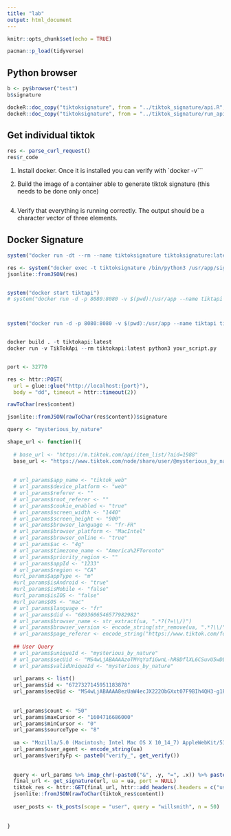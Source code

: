 ```yaml
---
title: "lab"
output: html_document
---
```


```r
knitr::opts_chunk$set(echo = TRUE)

pacman::p_load(tidyverse)

```


## Python browser

```r
b <- py$browser("test")
b$signature
`````


```r

dockeR::doc_copy("tiktoksignature", from = "../tiktok_signature/api.R", to_cont = "/usr/api.R")
dockeR::doc_copy("tiktoksignature", from = "../tiktok_signature/run_api.R", to_cont = "/usr/run_api.R")

```




## Get individual tiktok


```r

res <- parse_curl_request()
res$r_code

```


1. Install docker. Once it is installed you can verify with `docker -v```

2. Build the image of a container able to generate tiktok signature (this needs to be done only once)

```r



```

4. Verify that everything is running correctly. The output should be a character vector of three elements.

## Docker Signature


```r

system("docker run -dt --rm --name tiktoksignature tiktoksignature:latest ")

res <- system("docker exec -t tiktoksignature /bin/python3 /usr/app/sign.py 'aa'", intern = T)
jsonlite::fromJSON(res)


system("docker start tiktapi")
# system("docker run -d -p 8080:8080 -v $(pwd):/usr/app --name tiktapi tiktapi")



system("docker run -d -p 8080:8080 -v $(pwd):/usr/app --name tiktapi tiktapi")


docker build . -t tiktokapi:latest
docker run -v TikTokApi --rm tiktokapi:latest python3 your_script.py


port <- 32770

res <- httr::POST(
  url = glue::glue("http://localhost:{port}"), 
  body = "dd", timeout = httr::timeout(2))

rawToChar(res$content)

jsonlite::fromJSON(rawToChar(res$content))$signature


```


```r
query <- "mysterious_by_nature"

shape_url <- function(){
  
  # base_url <- "https://m.tiktok.com/api/item_list/?aid=1988"
  base_url <- "https://www.tiktok.com/node/share/user/@mysterious_by_nature?aid=1988"
  
  
  # url_params$app_name <- "tiktok_web"     
  # url_params$device_platform <- "web"     
  # url_params$referer <- ""  
  # url_params$root_referer <- ""           
  # url_params$cookie_enabled <- "true"  
  # url_params$screen_width <- "1440"       
  # url_params$screen_height <- "900"       
  # url_params$browser_language <- "fr-FR"  
  # url_params$browser_platform <- "MacIntel" 
  # url_params$browser_online <- "true"                                                                                                 
  # url_params$ac <- "4g"             
  # url_params$timezone_name <- "America%2FToronto"                                                                                                       
  # url_params$priority_region <- ""  
  # url_params$appId <- "1233"                                                         
  # url_params$region <- "CA"                                                          
  #url_params$appType <- "m"                                                          
  #url_params$isAndroid <- "true"                                                    
  #url_params$isMobile <- "false"                                                     
  #url_params$isIOS <- "false"                                                        
  #url_params$OS <- "mac"     
  # url_params$language <- "fr" 
  # url_params$did <- "6893606546577982982"   
  # url_params$browser_name <- str_extract(ua, ".*?(?=\\/)")
  # url_params$browser_version <- encode_string(str_remove(ua, ".*?\\/"))
  # url_params$page_referer <- encode_string("https://www.tiktok.com/foryou")   
  
  ## User Query
  # url_params$uniqueId <- "mysterious_by_nature"
  # url_params$secUid <- "MS4wLjABAAAAzoTMYqYafiGwnL-hR8DflXL6CSuvU5wDLmz5NdxchWbbR0XL7XuYWq-4XRb4_ldr"
  # url_params$validUniqueId <- "mysterious_by_nature"
  
  url_params <- list()  
  url_params$id <- "6727327145951183878"
  url_params$secUid <- "MS4wLjABAAAA8ezUaW4ecJX222ObGXxt07F9BIh4QH3-g1P1DHyChT2LLi2cn-vAE2R53-H672ZO"
  
  
  url_params$count <- "50"
  url_params$maxCursor <- "1604716686000"
  url_params$minCursor <- "0"
  url_params$sourceType <- "8"
  
  ua <- "Mozilla/5.0 (Macintosh; Intel Mac OS X 10_14_7) AppleWebKit/537.36 (KHTML, like Gecko) Chrome/86.0.4240.198 Safari/537.36"
  url_params$user_agent <- encode_string(ua)
  url_params$verifyFp <- paste0("verify_", get_verify())
  
  
  query <- url_params %>% imap_chr(~paste0("&", .y, "=", .x)) %>% paste(collapse = "")  %>% paste0(base_url, .)
  final_url <- get_signature(url, ua = ua, port = NULL)
  tiktok_res <- httr::GET(final_url, httr::add_headers(.headers = c("user-agent" = ua)))
  jsonlite::fromJSON(rawToChar(tiktok_res$content))
  
  user_posts <- tk_posts(scope = "user", query = "willsmith", n = 50)
  
  
}

````





